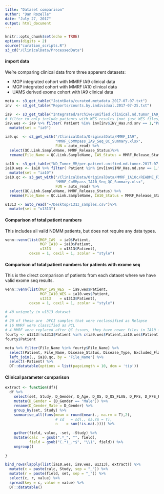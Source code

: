 ```yaml
---
title: "Dataset comparison"
author: "Dan Rozelle"
date: "July 27, 2017"
output: html_document
---
```


```r
knitr::opts_chunk$set(echo = TRUE)
options(digits = 2)
source("curation_scripts.R")
s3_cd("/ClinicalData/ProcessedData")
```

#### import data
We're comparing clinical data from three apparent datasets: 

- MGP integrated cohort with MMRF IA9 clinical data
- MGP integrated cohort with MMRF IA10 clinical data
- UAMS derived exome cohort with IA9 clinical data


```r
meta <- s3_get_table("JointData/curated.metadata.2017-07-07.txt")
inv  <- s3_get_table("Reports/counts.by.individual.2017-07-25.txt")

ia9  <- s3_get_table("Integrated/archive/unified.clinical.nd.tumor_IA9_2017-03-23.txt")
# filter to only include patients with WES results (not just WES files)
ia9.wes <- ia9 %>% filter( Patient %in% inv[inv$INV_Has.nd.snv == 1,"Patient"]) %>%
  mutate(set = "ia9")

ia9.qc  <- s3_get_with("/ClinicalData/OriginalData/MMRF_IA9",
                       "MMRF_CoMMpass_IA9_Seq_QC_Summary.xlsx",
                       FUN = auto_read) %>%
  select(QC.Link.SampleName, MMRF_Release_Status)%>%
  rename(File_Name = QC.Link.SampleName, IA9_Status = MMRF_Release_Status)

ia10 <- s3_get_table("ND_Tumor_MM/per.patient.unified.nd.tumor.2017-07-27.txt")
ia10.wes <- ia10 %>% filter( Patient %in% inv[inv$INV_Has.nd.snv == 1,"Patient"]) %>%
  mutate(set = "ia10")
ia10.qc <- s3_get_with("/ClinicalData/OriginalData/MMRF_IA10c/README_FILES",
                       "MMRF_CoMMpass_IA10_Seq_QC_Summary.xlsx",
                       FUN = auto_read) %>%
  select(QC.Link.SampleName, MMRF_Release_Status) %>%
  rename(File_Name = QC.Link.SampleName, IA10_Status = MMRF_Release_Status)

u1313 <- auto_read("~/Desktop/1313_samples.csv")%>%
  mutate(set = "u1313")
```

#### Comparison of total patient numbers
This includes all valid NDMM patients, but does not require any data types.  
```r
venn::venn(list(MGP_IA9  = ia9$Patient, 
                MGP_IA10 = ia10$Patient, 
                u1313    = u1313$Patient), 
           cexsn = 1, cexil = 1, zcolor = "style")
```


#### Comparison of total patient numbers for patients with exome seq
This is the direct comparison of patients from each dataset where we have valid 
exome seq results. 
```r
venn::venn(list(MGP_IA9_WES  = ia9.wes$Patient,
                MGP_IA10_WES = ia10.wes$Patient, 
                u1313    = u1313$Patient), 
           cexsn = 1, cexil = 1, zcolor = "style")

# 40 uniquely in u1313 dataset
# 
# 20 of these are  DFCI samples that were reclassified as Relapse
# 16 MMRF were classified as PCL
# 4 MMRF were replaced after QC issues, they have newer files in IA10 for future analysis
fourty <- u1313[!u1313$Patient %in% c(ia9.wes$Patient,ia10.wes$Patient),]
fourty$Patient

meta %>% filter(File_Name %in% fourty$File_Name) %>%
  select(Patient, File_Name, Disease_Status, Disease_Type, Excluded_Flag) %>%
  left_join(., ia10.qc, by = "File_Name") %>%
  select(-Patient) %>%
  DT::datatable(options = list(pageLength = 10, dom = 'tip'))


```

#### Clinical parameter comparison

```r
extract <- function(df){
  df %>% 
    select(set, Study, D_Gender, D_Age, D_OS, D_OS_FLAG, D_PFS, D_PFS_FLAG) %>%
    mutate(D_Gender = (D_Gender == "Male")) %>%
    rename(D_Gender_Male = D_Gender) %>%
    group_by(set, Study) %>%
    summarise_all(funs(mean = round(mean(., na.rm = T),2),
                       # sd   = sd(., na.rm = T),
                       n    = sum(!is.na(.)))) %>%
    
    gather(field, value, -set, -Study) %>%
    mutate(calc  = gsub(".*_", "", field),
           field = gsub("(.*)_.*$", "\\1", field)) %>%
    ungroup()
  
}

bind_rows(lapply(list(ia10.wes, ia9.wes, u1313), extract)) %>%
  mutate(c = paste(calc, Study, sep = "_")) %>%
  mutate(r = paste(field, set, sep = "_")) %>%
  select(c, r, value) %>%
  spread(key = c, value = value) %>%
  DT::datatable()
```
